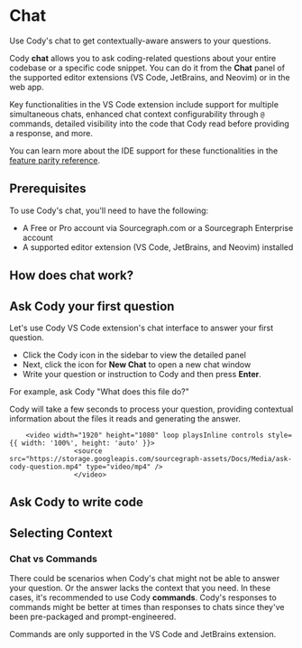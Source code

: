 
# Chat

<p className="subtitle">Use Cody's chat to get contextually-aware answers to your questions.</p>

Cody **chat** allows you to ask coding-related questions about your entire codebase or a specific code snippet. You can do it from the **Chat** panel of the supported editor extensions (VS Code, JetBrains, and Neovim) or in the web app.

Key functionalities in the VS Code extension include support for multiple simultaneous chats, enhanced chat context configurability through `@` commands, detailed visibility into the code that Cody read before providing a response, and more.

You can learn more about the IDE support for these functionalities in the [feature parity reference](/cody/clients/feature-reference#chat).

## Prerequisites

To use Cody's chat, you'll need to have the following:

- A Free or Pro account via Sourcegraph.com or a Sourcegraph Enterprise account
- A supported editor extension (VS Code, JetBrains, and Neovim) installed

## How does chat work?
<HowChatWorks />

## Ask Cody your first question
Let's use Cody VS Code extension's chat interface to answer your first question.

- Click the Cody icon in the sidebar to view the detailed panel
- Next, click the icon for **New Chat** to open a new chat window
- Write your question or instruction to Cody and then press **Enter**.

For example, ask Cody "What does this file do?"

Cody will take a few seconds to process your question, providing contextual information about the files it reads and generating the answer.

        <video width="1920" height="1080" loop playsInline controls style={{ width: '100%', height: 'auto' }}>
                    <source src="https://storage.googleapis.com/sourcegraph-assets/Docs/Media/ask-cody-question.mp4" type="video/mp4" />
                    </video>

## Ask Cody to write code
<CodyWriteCode />

## Selecting Context
<CodySelectingContext />

### Chat vs Commands

There could be scenarios when Cody's chat might not be able to answer your question. Or the answer lacks the context that you need. In these cases, it's recommended to use Cody **commands**. Cody's responses to commands might be better at times than responses to chats since they've been pre-packaged and prompt-engineered.

<Callout type="note"> Commands are only supported in the VS Code and JetBrains extension.</Callout>
